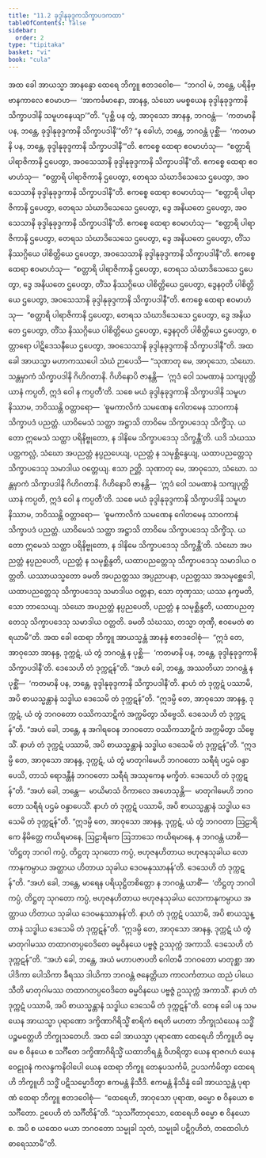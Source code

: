 ```yaml
---
title: "11.2 ခုဒ္ဒါနုခုဒ္ဒကသိက္ခာပဒကထာ"
tableOfContents: false
sidebar:
  order: 2
type: "tipitaka"
basket: "vi"
book: "cula"
---
```



<DynamicBreadcrumb />

<Division number="441" book="cula" e="ch" v="4" p="484">

<Paragraph number="2202" book="cula">
အထ ခေါ အာယသ္မာ အာနန္ဒော ထေရေ ဘိက္ခူ ဧတဒဝေါစ—  “ဘဂဝါ မံ, ဘန္တေ, ပရိနိဗ္ဗာနကာလေ ဧဝမာဟ—  ‘အာကင်္ခမာနော, အာနန္ဒ, သံဃော မမစ္စယေန ခုဒ္ဒါနုခုဒ္ဒကာနိ သိက္ခာပဒါနိ သမူဟနေယျာ’”တိ. “ပုစ္ဆိ ပန တွံ, အာဝုသော အာနန္ဒ, ဘဂဝန္တံ—  ‘ကတမာနိ ပန, ဘန္တေ, ခုဒ္ဒါနုခုဒ္ဒကာနိ သိက္ခာပဒါနီ’”တိ? “န ခေါဟံ, ဘန္တေ, ဘဂဝန္တံ ပုစ္ဆိံ—  ‘ကတမာနိ ပန, ဘန္တေ, ခုဒ္ဒါနုခုဒ္ဒကာနိ သိက္ခာပဒါနီ’”တိ. ဧကစ္စေ ထေရာ ဧဝမာဟံသု—  “စတ္တာရိ ပါရာဇိကာနိ ဌပေတွာ, အဝသေသာနိ ခုဒ္ဒါနုခုဒ္ဒကာနိ သိက္ခာပဒါနီ”တိ. ဧကစ္စေ ထေရာ ဧဝမာဟံသု—  “စတ္တာရိ ပါရာဇိကာနိ ဌပေတွာ, တေရသ သံဃာဒိသေသေ ဌပေတွာ, အဝသေသာနိ ခုဒ္ဒါနုခုဒ္ဒကာနိ သိက္ခာပဒါနီ”တိ. ဧကစ္စေ ထေရာ ဧဝမာဟံသု—  “စတ္တာရိ ပါရာဇိကာနိ ဌပေတွာ, တေရသ သံဃာဒိသေသေ ဌပေတွာ, ဒွေ အနိယတေ ဌပေတွာ, အဝသေသာနိ ခုဒ္ဒါနုခုဒ္ဒကာနိ သိက္ခာပဒါနီ”တိ. ဧကစ္စေ ထေရာ ဧဝမာဟံသု—  “စတ္တာရိ ပါရာဇိကာနိ ဌပေတွာ, တေရသ သံဃာဒိသေသေ ဌပေတွာ, ဒွေ အနိယတေ ဌပေတွာ, တိံသ နိဿဂ္ဂိယေ ပါစိတ္တိယေ ဌပေတွာ, အဝသေသာနိ ခုဒ္ဒါနုခုဒ္ဒကာနိ သိက္ခာပဒါနီ”တိ. ဧကစ္စေ ထေရာ ဧဝမာဟံသု—  “စတ္တာရိ ပါရာဇိကာနိ ဌပေတွာ, တေရသ သံဃာဒိသေသေ ဌပေတွာ, ဒွေ အနိယတေ ဌပေတွာ, တိံသ နိဿဂ္ဂိယေ ပါစိတ္တိယေ ဌပေတွာ, ဒွေနဝုတိ ပါစိတ္တိယေ ဌပေတွာ, အဝသေသာနိ ခုဒ္ဒါနုခုဒ္ဒကာနိ သိက္ခာပဒါနီ”တိ. ဧကစ္စေ ထေရာ ဧဝမာဟံသု—  “စတ္တာရိ ပါရာဇိကာနိ ဌပေတွာ, တေရသ သံဃာဒိသေသေ ဌပေတွာ, ဒွေ အနိယတေ ဌပေတွာ, တိံသ နိဿဂ္ဂိယေ ပါစိတ္တိယေ ဌပေတွာ, ဒွေနဝုတိ ပါစိတ္တိယေ ဌပေတွာ, စတ္တာရော ပါဋိဒေသနီယေ ဌပေတွာ, အဝသေသာနိ ခုဒ္ဒါနုခုဒ္ဒကာနိ သိက္ခာပဒါနီ”တိ.
</Paragraph>

</Division>
<Division number="442" book="cula" e="ch" v="4" p="484">

<Paragraph number="2203" book="cula">
အထ ခေါ အာယသ္မာ မဟာကဿပေါ သံဃံ ဉာပေသိ—
</Paragraph>

<Paragraph number="2204" book="cula">
“သုဏာတု မေ, အာဝုသော, သံဃော. သန္တမှာကံ သိက္ခာပဒါနိ ဂိဟိဂတာနိ. ဂိဟိနောပိ ဇာနန္တိ—  ‘ဣဒံ ဝေါ သမဏာနံ သကျပုတ္တိယာနံ ကပ္ပတိ, ဣဒံ ဝေါ န ကပ္ပတီ’တိ. သစေ မယံ ခုဒ္ဒါနုခုဒ္ဒကာနိ သိက္ခာပဒါနိ သမူဟနိဿာမ, ဘဝိဿန္တိ ဝတ္တာရော—  ‘ဓူမကာလိကံ သမဏေန ဂေါတမေန သာဝကာနံ သိက္ခာပဒံ ပညတ္တံ. ယာဝိမေသံ သတ္ထာ အဋ္ဌာသိ တာဝိမေ သိက္ခာပဒေသု သိက္ခိံသု. ယတော ဣမေသံ သတ္ထာ ပရိနိဗ္ဗုတော, န ဒါနိမေ သိက္ခာပဒေသု သိက္ခန္တီ’တိ. ယဒိ သံဃဿ ပတ္တကလ္လံ, သံဃော အပညတ္တံ နပ္ပညပေယျ, ပညတ္တံ န သမုစ္ဆိန္ဒေယျ, ယထာပညတ္တေသု သိက္ခာပဒေသု သမာဒါယ ဝတ္တေယျ. ဧသာ ဉတ္တိ.
</Paragraph>

<Paragraph number="2205" book="cula">
သုဏာတု မေ, အာဝုသော, သံဃော. သန္တမှာကံ သိက္ခာပဒါနိ ဂိဟိဂတာနိ. ဂိဟိနောပိ ဇာနန္တိ—  ‘ဣဒံ ဝေါ သမဏာနံ သကျပုတ္တိယာနံ ကပ္ပတိ, ဣဒံ ဝေါ န ကပ္ပတီ’တိ. သစေ မယံ ခုဒ္ဒါနုခုဒ္ဒကာနိ သိက္ခာပဒါနိ သမူဟနိဿာမ, ဘဝိဿန္တိ ဝတ္တာရော—  ‘ဓူမကာလိကံ သမဏေန ဂေါတမေန သာဝကာနံ သိက္ခာပဒံ ပညတ္တံ. ယာဝိမေသံ သတ္ထာ အဋ္ဌာသိ တာဝိမေ သိက္ခာပဒေသု သိက္ခိံသု. ယတော ဣမေသံ သတ္ထာ ပရိနိဗ္ဗုတော, န ဒါနိမေ သိက္ခာပဒေသု သိက္ခန္တီ’တိ. သံဃော အပညတ္တံ နပ္ပညပေတိ, ပညတ္တံ န သမုစ္ဆိန္ဒတိ, ယထာပညတ္တေသု သိက္ခာပဒေသု သမာဒါယ ဝတ္တတိ. ယဿာယသ္မတော ခမတိ အပညတ္တဿ အပ္ပညာပနာ, ပညတ္တဿ အသမုစ္ဆေဒေါ, ယထာပညတ္တေသု သိက္ခာပဒေသု သမာဒါယ ဝတ္တနာ, သော တုဏှဿ; ယဿ နက္ခမတိ, သော ဘာသေယျ.
</Paragraph>

<Paragraph number="2206" book="cula">
သံဃော အပညတ္တံ နပ္ပညပေတိ, ပညတ္တံ န သမုစ္ဆိန္ဒတိ, ယထာပညတ္တေသု သိက္ခာပဒေသု သမာဒါယ ဝတ္တတိ. ခမတိ သံဃဿ, တသ္မာ တုဏှီ, ဧဝမေတံ ဓာရယာမီ”တိ.
</Paragraph>

</Division>
<Division number="443" book="cula" e="ch" v="4" p="485">

<Paragraph number="2207" book="cula">
အထ ခေါ ထေရာ ဘိက္ခူ အာယသ္မန္တံ အာနန္ဒံ ဧတဒဝေါစုံ—  “ဣဒံ တေ, အာဝုသော အာနန္ဒ, ဒုက္ကဋံ, ယံ တွံ ဘဂဝန္တံ န ပုစ္ဆိ—  ‘ကတမာနိ ပန, ဘန္တေ, ခုဒ္ဒါနုခုဒ္ဒကာနိ သိက္ခာပဒါနီ’တိ. ဒေသေဟိ တံ ဒုက္ကဋန်”တိ. “အဟံ ခေါ, ဘန္တေ, အဿတိယာ ဘဂဝန္တံ န ပုစ္ဆိံ—  ‘ကတမာနိ ပန, ဘန္တေ, ခုဒ္ဒါနုခုဒ္ဒကာနိ သိက္ခာပဒါနီ’တိ. နာဟံ တံ ဒုက္ကဋံ ပဿာမိ, အပိ စာယသ္မန္တာနံ သဒ္ဓါယ ဒေသေမိ တံ ဒုက္ကဋန်”တိ. “ဣဒမ္ပိ တေ, အာဝုသော အာနန္ဒ, ဒုက္ကဋံ, ယံ တွံ ဘဂဝတော ဝဿိကသာဋိကံ အက္ကမိတွာ သိဗ္ဗေသိ. ဒေသေဟိ တံ ဒုက္ကဋန်”တိ. “အဟံ ခေါ, ဘန္တေ, န အဂါရဝေန ဘဂဝတော ဝဿိကသာဋိကံ အက္ကမိတွာ သိဗ္ဗေသိံ. နာဟံ တံ ဒုက္ကဋံ ပဿာမိ, အပိ စာယသ္မန္တာနံ သဒ္ဓါယ ဒေသေမိ တံ ဒုက္ကဋန်”တိ. “ဣဒမ္ပိ တေ, အာဝုသော အာနန္ဒ, ဒုက္ကဋံ, ယံ တွံ မာတုဂါမေဟိ ဘဂဝတော သရီရံ ပဌမံ ဝန္ဒာပေသိ, တာသံ ရောဒန္တီနံ ဘဂဝတော သရီရံ အဿုကေန မက္ခိတံ. ဒေသေဟိ တံ ဒုက္ကဋန်”တိ. “အဟံ ခေါ, ဘန္တေ—  မာယိမာသံ ဝိကာလေ အဟေသုန္တိ—  မာတုဂါမေဟိ ဘဂဝတော သရီရံ ပဌမံ ဝန္ဒာပေသိံ. နာဟံ တံ ဒုက္ကဋံ ပဿာမိ, အပိ စာယသ္မန္တာနံ သဒ္ဓါယ ဒေသေမိ တံ ဒုက္ကဋန်”တိ. “ဣဒမ္ပိ တေ, အာဝုသော အာနန္ဒ, ဒုက္ကဋံ, ယံ တွံ ဘဂဝတာ ဩဠာရိကေ နိမိတ္တေ ကယိရမာနေ, ဩဠာရိကေ ဩဘာသေ ကယိရမာနေ, န ဘဂဝန္တံ ယာစိ—  ‘တိဋ္ဌတု ဘဂဝါ ကပ္ပံ, တိဋ္ဌတု သုဂတော ကပ္ပံ, ဗဟုဇနဟိတာယ ဗဟုဇနသုခါယ လောကာနုကမ္ပာယ အတ္ထာယ ဟိတာယ သုခါယ ဒေဝမနုဿာနန်’တိ. ဒေသေဟိ တံ ဒုက္ကဋန်”တိ. “အဟံ ခေါ, ဘန္တေ, မာရေန ပရိယုဋ္ဌိတစိတ္တော န ဘဂဝန္တံ ယာစိံ—  ‘တိဋ္ဌတု ဘဂဝါ ကပ္ပံ, တိဋ္ဌတု သုဂတော ကပ္ပံ, ဗဟုဇနဟိတာယ ဗဟုဇနသုခါယ လောကာနုကမ္ပာယ အတ္ထာယ ဟိတာယ သုခါယ ဒေဝမနုဿာနန်’တိ. နာဟံ တံ ဒုက္ကဋံ ပဿာမိ, အပိ စာယသ္မန္တာနံ သဒ္ဓါယ ဒေသေမိ တံ ဒုက္ကဋန်”တိ. “ဣဒမ္ပိ တေ, အာဝုသော အာနန္ဒ, ဒုက္ကဋံ ယံ တွံ မာတုဂါမဿ တထာဂတပ္ပဝေဒိတေ ဓမ္မဝိနယေ ပဗ္ဗဇ္ဇံ ဥဿုက္ကံ အကာသိ. ဒေသေဟိ တံ ဒုက္ကဋန်”တိ. “အဟံ ခေါ, ဘန္တေ, အယံ မဟာပဇာပတိ ဂေါတမီ ဘဂဝတော မာတုစ္ဆာ အာပါဒိကာ ပေါသိကာ ခီရဿ ဒါယိကာ ဘဂဝန္တံ ဇနေတ္တိယာ ကာလင်္ကတာယ ထညံ ပါယေသီတိ မာတုဂါမဿ တထာဂတပ္ပဝေဒိတေ ဓမ္မဝိနယေ ပဗ္ဗဇ္ဇံ ဥဿုက္ကံ အကာသိံ. နာဟံ တံ ဒုက္ကဋံ ပဿာမိ, အပိ စာယသ္မန္တာနံ သဒ္ဓါယ ဒေသေမိ တံ ဒုက္ကဋန်”တိ.
</Paragraph>

</Division>
<Division number="444" book="cula" e="ch" v="4" p="486">

<Paragraph number="2208" book="cula">
တေန ခေါ ပန သမယေန အာယသ္မာ ပုရာဏော ဒက္ခိဏာဂိရိသ္မိံ စာရိကံ စရတိ မဟတာ ဘိက္ခုသံဃေန သဒ္ဓိံ ပဉ္စမတ္တေဟိ ဘိက္ခုသတေဟိ. အထ ခေါ အာယသ္မာ ပုရာဏော ထေရေဟိ ဘိက္ခူဟိ ဓမ္မေ စ ဝိနယေ စ သင်္ဂီတေ ဒက္ခိဏာဂိရိသ္မိံ ယထာဘိရန္တံ ဝိဟရိတွာ ယေန ရာဇဂဟံ ယေန ဝေဠုဝနံ ကလန္ဒကနိဝါပေါ ယေန ထေရာ ဘိက္ခူ တေနုပသင်္ကမိ, ဥပသင်္ကမိတွာ ထေရေဟိ ဘိက္ခူဟိ သဒ္ဓိံ ပဋိသမ္မောဒိတွာ ဧကမန္တံ နိသီဒိ. ဧကမန္တံ နိသိန္နံ ခေါ အာယသ္မန္တံ ပုရာဏံ ထေရာ ဘိက္ခူ ဧတဒဝေါစုံ—  “ထေရေဟိ, အာဝုသော ပုရာဏ, ဓမ္မော စ ဝိနယော စ သင်္ဂီတော. ဥပေဟိ တံ သင်္ဂီတိန်”တိ. “သုသင်္ဂီတာဝုသော, ထေရေဟိ ဓမ္မော စ ဝိနယော စ. အပိ စ ယထေဝ မယာ ဘဂဝတော သမ္မုခါ သုတံ, သမ္မုခါ ပဋိဂ္ဂဟိတံ, တထေဝါဟံ ဓာရေဿာမီ”တိ.
</Paragraph>
</Division>